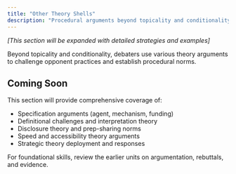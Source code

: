 ```yaml
---
title: "Other Theory Shells"
description: "Procedural arguments beyond topicality and conditionality"
---
```


_[This section will be expanded with detailed strategies and examples]_

Beyond topicality and conditionality, debaters use various theory arguments to challenge opponent practices and establish procedural norms.

## Coming Soon

This section will provide comprehensive coverage of:

- Specification arguments (agent, mechanism, funding)
- Definitional challenges and interpretation theory
- Disclosure theory and prep-sharing norms
- Speed and accessibility theory arguments
- Strategic theory deployment and responses

For foundational skills, review the earlier units on argumentation, rebuttals, and evidence.
